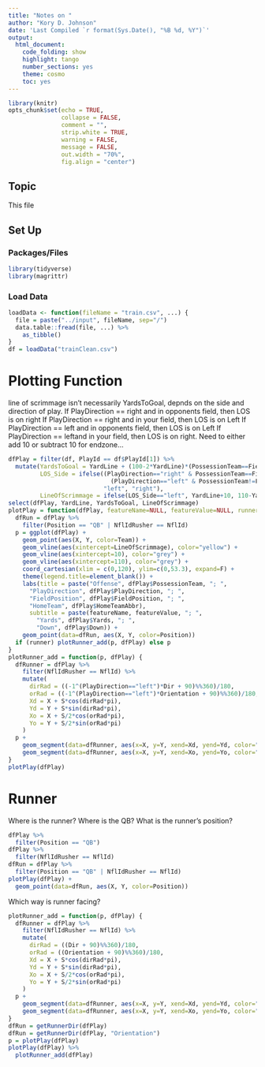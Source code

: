 ```yaml
---
title: "Notes on "
author: "Kory D. Johnson"
date: 'Last Compiled `r format(Sys.Date(), "%B %d, %Y")`'
output:
  html_document:
    code_folding: show
    highlight: tango
    number_sections: yes
    theme: cosmo
    toc: yes
---
```


```r
library(knitr)
opts_chunk$set(echo = TRUE,
               collapse = FALSE,
               comment = "",
               strip.white = TRUE,
               warning = FALSE,
               message = FALSE,
               out.width = "70%",
               fig.align = "center")
```

## Topic

This file 

## Set Up  {.tabset .tabset-fade}

### Packages/Files {-}

```r
library(tidyverse)
library(magrittr)
```

### Load Data {-}

```r
loadData <- function(fileName = "train.csv", ...) {
  file = paste("../input", fileName, sep="/")
  data.table::fread(file, ...) %>% 
    as_tibble()
}
df = loadData("trainClean.csv")
```

# Plotting Function

line of scrimmage isn't necessarily YardsToGoal, depnds on the side and direction of play.
If PlayDirection == right and in opponents field, then LOS is on right
If PlayDirection == right and in your field, then LOS is on Left
If PlayDirection == left and in opponents field, then LOS is on Left
If PlayDirection == leftand in your field, then LOS is on right.
Need to either add 10 or subtract 10 for endzone...

```r
dfPlay = filter(df, PlayId == df$PlayId[1]) %>% 
  mutate(YardsToGoal = YardLine + (100-2*YardLine)*(PossessionTeam==FieldPosition),
         LOS_Side = ifelse((PlayDirection=="right" & PossessionTeam==FieldPosition) |
                             (PlayDirection=="left" & PossessionTeam!=FieldPosition),
                           "left", "right"),
         LineOfScrimmage = ifelse(LOS_Side=="left", YardLine+10, 110-YardLine))
select(dfPlay, YardLine, YardsToGoal, LineOfScrimmage)
plotPlay = function(dfPlay, featureName=NULL, featureValue=NULL, runner=T) {
  dfRun = dfPlay %>% 
    filter(Position == "QB" | NflIdRusher == NflId)
  p = ggplot(dfPlay) +
    geom_point(aes(X, Y, color=Team)) +
    geom_vline(aes(xintercept=LineOfScrimmage), color="yellow") +
    geom_vline(aes(xintercept=10), color="grey") +
    geom_vline(aes(xintercept=110), color="grey") +
    coord_cartesian(xlim = c(0,120), ylim=c(0,53.3), expand=F) +
    theme(legend.title=element_blank()) +
    labs(title = paste("Offense", dfPlay$PossessionTeam, "; ",
      "PlayDirection", dfPlay$PlayDirection, "; ",
      "FieldPosition", dfPlay$FieldPosition, "; ",
      "HomeTeam", dfPlay$HomeTeamAbbr),
      subtitle = paste(featureName, featureValue, "; ", 
        "Yards", dfPlay$Yards, "; ",
        "Down", dfPlay$Down)) +
    geom_point(data=dfRun, aes(X, Y, color=Position))
  if (runner) plotRunner_add(p, dfPlay) else p
}
plotRunner_add = function(p, dfPlay) {
  dfRunner = dfPlay %>% 
    filter(NflIdRusher == NflId) %>% 
    mutate(
      dirRad = ((-1^(PlayDirection=="left")*Dir + 90)%%360)/180,
      orRad = ((-1^(PlayDirection=="left")*Orientation + 90)%%360)/180,
      Xd = X + S*cos(dirRad*pi),
      Yd = Y + S*sin(dirRad*pi),
      Xo = X + S/2*cos(orRad*pi),
      Yo = Y + S/2*sin(orRad*pi)
    )
  p +
    geom_segment(data=dfRunner, aes(x=X, y=Y, xend=Xd, yend=Yd, color="RB"), cex=1) +
    geom_segment(data=dfRunner, aes(x=X, y=Y, xend=Xo, yend=Yo, color="RB"), cex=1)
}
plotPlay(dfPlay)
```

# Runner

Where is the runner? Where is the QB? What is the runner's position?

```r
dfPlay %>% 
  filter(Position == "QB")
dfPlay %>% 
  filter(NflIdRusher == NflId)
dfRun = dfPlay %>% 
  filter(Position == "QB" | NflIdRusher == NflId)
plotPlay(dfPlay) +
  geom_point(data=dfRun, aes(X, Y, color=Position))
```

Which way is runner facing? 
```r
plotRunner_add = function(p, dfPlay) {
  dfRunner = dfPlay %>% 
    filter(NflIdRusher == NflId) %>% 
    mutate(
      dirRad = ((Dir + 90)%%360)/180,
      orRad = ((Orientation + 90)%%360)/180,
      Xd = X + S*cos(dirRad*pi),
      Yd = Y + S*sin(dirRad*pi),
      Xo = X + S/2*cos(orRad*pi),
      Yo = Y + S/2*sin(orRad*pi)
    )
  p +
    geom_segment(data=dfRunner, aes(x=X, y=Y, xend=Xd, yend=Yd, color="RB"), cex=1) +
    geom_segment(data=dfRunner, aes(x=X, y=Y, xend=Xo, yend=Yo, color="RB"), cex=1)
}
dfRun = getRunnerDir(dfPlay)
dfRun = getRunnerDir(dfPlay, "Orientation")
p = plotPlay(dfPlay)
plotPlay(dfPlay) %>% 
  plotRunner_add(dfPlay)
```



